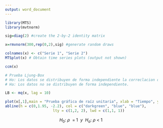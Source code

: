 ```yaml
---
output: word_document
---
```


```r
library(MTS)
library(mvtnorm)
```

```r
sig=diag(2) #create the 2-by-2 identity matrix

```

```r
x=rmvnorm(300,rep(0,2),sig) #generate random draws

```

```r
colnames(x) <- c("Serie 1", "Serie 2")
MTSplot(x) # Obtain time series plots (output not shown)

```

```r
ccm(x)
```

```r
# Prueba Ljung-Box
# Ho: Los datos se distribuyen de forma independiente la correclacion de los datos es 0.
# Ha: Los datos no se distribuyen de forma independiente.

LB <- mq(x, lag = 10)

```
```r
plot(x[,1],main = "Prueba gráfica de raíz unitaria", xlab = "Tiempo", ylab="Serie 1", type = "l")
abline(h = c(0,1.95, -2.2), col = c("darkgreen", "blue", "blue"),
                      lty = c(1,2, 2), lwd = c(1,1, 1))
```
$$H_0:\:\rho \:\:=\:1\:\:y\:\:H_a:\:\rho \:<\:1\:$$




